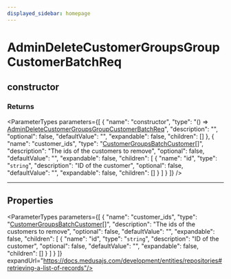 ```yaml
---
displayed_sidebar: homepage
---
```



# AdminDeleteCustomerGroupsGroupCustomerBatchReq

## constructor

### Returns

<ParameterTypes parameters={[
  {
    "name": "constructor",
    "type": "() => [AdminDeleteCustomerGroupsGroupCustomerBatchReq](medusa.AdminDeleteCustomerGroupsGroupCustomerBatchReq.mdx)",
    "description": "",
    "optional": false,
    "defaultValue": "",
    "expandable": false,
    "children": []
  },
  {
    "name": "customer_ids",
    "type": "[CustomerGroupsBatchCustomer](medusa.CustomerGroupsBatchCustomer.mdx)[]",
    "description": "The ids of the customers to remove",
    "optional": false,
    "defaultValue": "",
    "expandable": false,
    "children": [
      {
        "name": "id",
        "type": "`string`",
        "description": "ID of the customer",
        "optional": false,
        "defaultValue": "",
        "expandable": false,
        "children": []
      }
    ]
  }
]} />

___

## Properties

<ParameterTypes parameters={[
  {
    "name": "customer_ids",
    "type": "[CustomerGroupsBatchCustomer](medusa.CustomerGroupsBatchCustomer.mdx)[]",
    "description": "The ids of the customers to remove",
    "optional": false,
    "defaultValue": "",
    "expandable": false,
    "children": [
      {
        "name": "id",
        "type": "`string`",
        "description": "ID of the customer",
        "optional": false,
        "defaultValue": "",
        "expandable": false,
        "children": []
      }
    ]
  }
]} expandUrl="https://docs.medusajs.com/development/entities/repositories#retrieving-a-list-of-records"/>
